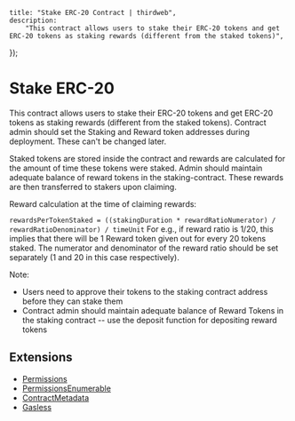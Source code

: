 
	title: "Stake ERC-20 Contract | thirdweb",
	description:
		"This contract allows users to stake their ERC-20 tokens and get ERC-20 tokens as staking rewards (different from the staked tokens)",
});

# Stake ERC-20

This contract allows users to stake their ERC-20 tokens and get ERC-20 tokens as staking rewards (different from the staked tokens). Contract admin should set the Staking and Reward token addresses during deployment. These can't be changed later.

Staked tokens are stored inside the contract and rewards are calculated for the amount of time these tokens were staked. Admin should maintain adequate balance of reward tokens in the staking-contract. These rewards are then transferred to stakers upon claiming.

Reward calculation at the time of claiming rewards:

`rewardsPerTokenStaked = ((stakingDuration * rewardRatioNumerator) / rewardRatioDenominator) / timeUnit`
For e.g., if reward ratio is 1/20, this implies that there will be 1 Reward token given out for every 20 tokens staked. The numerator and denominator of the reward ratio should be set separately (1 and 20 in this case respectively).

Note:

- Users need to approve their tokens to the staking contract address before they can stake them
- Contract admin should maintain adequate balance of Reward Tokens in the staking contract -- use the deposit function for depositing reward tokens

## Extensions

- [Permissions](/contracts/build/extensions/general/Permissions)
- [PermissionsEnumerable](/contracts/build/extensions/general/PermissionsEnumerable)
- [ContractMetadata](/contracts/build/extensions/general/ContractMetadata)
- [Gasless](/contracts/build/extensions)
